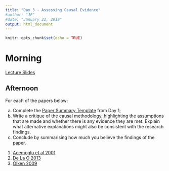 ```yaml
---
title: "Day 3 - Assessing Causal Evidence"
#author: "JP"
#date: "January 22, 2019"
output: html_document
---
```


```r
knitr::opts_chunk$set(echo = TRUE)
```

# Morning

[Lecture Slides](https://jonnyphillips.github.io/Causal_Critiques/Day 1/Slides_Day_3_v2.pdf)

## Afternoon

For each of the papers below:

(a) Complete the [Paper Summary Template](https://jonnyphillips.github.io/Causal_Critiques/Day 1/Paper_summary_template.pdf) from Day 1;
(b) Write a critique of the causal methodology, highlighting the assumptions that are made and whether there is any evidence they are met. Explain what alternative explanations might also be consistent with the research findings.
(c) Conclude by summarising how much you believe the findings of the paper.

1. [Acemoglu et al 2001](https://jonnyphillips.github.io/Causal_Critiques/Day 4/Papers for Critique/AJR 2001.pdf)
2. [De La O 2013](https://jonnyphillips.github.io/Causal_Critiques/Day 4/Papers for Critique/De_la_O_Do.pdf)
3. [Olken 2009](https://jonnyphillips.github.io/Causal_Critiques/Day 4/Papers for Critique/Olken TV and Social Capital.pdf)
